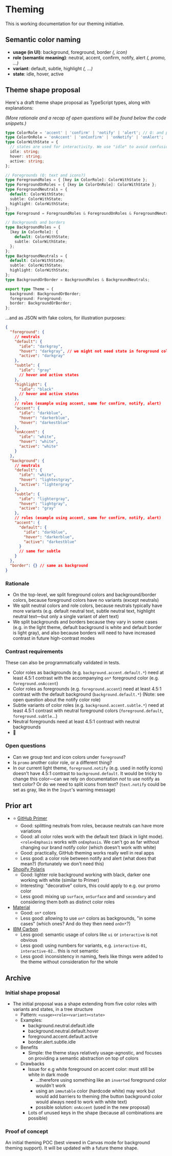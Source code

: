
# Theming

This is working documentation for our theming initiative.

## Semantic color naming

- **usage (in UI)**: background, foreground, border _(, icon)_
- **role (semantic meaning)**: neutral, accent, confirm, notify, alert _(, promo, ...)_
- **variant**: default, subtle, highlight _(, ...)_
- **state**: idle, hover, active

## Theme shape proposal

Here's a draft theme shape proposal as TypeScript types, along with explanations:

_(More rationale and a recap of open questions will be found below the code snippets.)_

```ts
type ColorRole = 'accent' | 'confirm' | 'notify' | 'alert'; // Q: and promo? // Q: notify doesn't work with background.default in the current theme
type ColorOnRole = 'onAccent' | 'onConfirm' | 'onNotify' | 'onAlert';
type ColorWithState = {
  // states are used for interactivity. We use "idle" to avoid confusion with "default" variants
  idle: string;
  hover: string;
  active: string;
};

// Foregrounds (Q: text and icons?)
type ForegroundRoles = { [key in ColorRole]: ColorWithState };
type ForegroundOnRoles = { [key in ColorOnRole]: ColorWithState };
type ForegroundNeutrals = {
  default: ColorWithState;
  subtle: ColorWithState;
  highlight: ColorWithState;
};
type Foreground = ForegroundRoles & ForegroundOnRoles & ForegroundNeutrals;

// Backgrounds and borders
type BackgroundRoles = {
  [key in ColorRole]: {
    default: ColorWithState;
    subtle: ColorWithState;
  };
};
type BackgroundNeutrals = {
  default: ColorWithState;
  subtle: ColorWithState;
  highlight: ColorWithState;
};
type BackgroundOrBorder = BackgroundRoles & BackgroundNeutrals;

export type Theme = {
  background: BackgroundOrBorder;
  foreground: Foreground;
  border: BackgroundOrBorder;
};
```

...and as JSON with fake colors, for illustration purposes:

```json
{
  "foreground": {
    // neutrals
    "default": {
      "idle": "darkgray",
      "hover": "darkgray", // we might not need state in foreground colors for all themes
      "active": "darkgray"
    },
    "subtle": {
      "idle": "gray"
      // hover and active states
    },
    "highlight": {
      "idle": "black"
      // hover and active states
    },
    // roles (example using accent, same for confirm, notify, alert)
    "accent": {
      "idle": "darkblue",
      "hover": "darkerblue",
      "hover": "darkestblue"
    },
    "onAccent": {
      "idle": "white",
      "hover": "white",
      "active": "white"
    }
  },
  "background": {
    // neutrals
    "default": {
      "idle": "white",
      "hover": "lightestgray",
      "active": "lightergray"
    },
    "subtle": {
      "idle": "lightergray",
      "hover": "lightgray",
      "active": "gray"
    },
    // roles (example using accent, same for confirm, notify, alert)
    "accent": {
      "default": {
        "idle": "darkblue",
        "hover": "darkerblue",
        "active": "darkestblue"
      }
      // same for subtle
    }
  },
  "border": {} // same as background
}
```

### Rationale

- On the top-level, we split foreground colors and background/border colors, because foreground colors have no variants (except neutrals)
- We split neutral colors and role colors, because neutrals typically have more variants (e.g. default neutral text, subtle neutral text, highlight neutral text—but only a single variant of alert text)
- We split backgrounds and borders because they vary in some cases (e.g. in the light theme, default background is white and default border is light gray), and also because borders will need to have increased contrast in future high-contrast modes

### Contrast requirements

These can also be programmatically validated in tests.

- Color roles as backgrounds (e.g. `background.accent.default.*`) need at least 4.5:1 contrast with the accompanying `on*` foreground color (e.g. `foreground.onAccent`)
- Color roles as foregrounds (e.g. `foreground.accent`) need at least 4.5:1 contrast with the default background (`background.default.*`) (Note: see open question about the notify color role)
- Subtle variants of color roles (e.g. `background.accent.subtle.*`) need at least 4.5:1 contrast with neutral foreground colors (`foreground.default`, `foreground.subtle`...)
- Neutral foregrounds need at least 4.5:1 contrast with neutral backgrounds
- 🚧

### Open questions

- Can we group text and icon colors under `foreground`?
- Is `promo` another color role, or a different thing?
- In our current light theme, `foreground.notify` (e.g. used in notify icons) doesn't have 4.5:1 contrast to `background.default`. It would be tricky to change this color—can we rely on documentation _not_ to use notify as text color? Or do we need to split icons from text? (`text.notify` could be set as gray, like in the `Input`'s warning message)

## Prior art

- ⭐️ [GitHub Primer](https://primer.style/design/foundations/color)
  - Good: splitting neutrals from roles, because neutrals can have more variations
  - Good: all color roles work with the default text (black in light mode). `<role>Emphasis` works with `onEmphasis`. We can't go as far without changing our brand notify color (which doesn't work with white)
  - Good: practically, GitHub theming works really well in real apps
  - Less good: a color role between notify and alert (what does that mean?) (fortunately we don't need this)
- [Shopify Polaris](https://polaris.shopify.com/design/colors)
  - Good: lighter role background working with black, darker one working with white (similar to Primer)
  - Interesting: "decorative" colors, this could apply to e.g. our promo color
  - Less good: mixing up `surface`, `onSurface` and and `secondary` and considering them both as distinct color roles
- [Material](https://material.io/design/material-theming/implementing-your-theme.html#color)
  - Good: `on*` colors
  - Less good: allowing to use `on*` colors as backgrounds, "in some cases" (which ones? And do they then need `onOn*`?)
- [IBM Carbon](https://www.carbondesignsystem.com/guidelines/color/usage/)
  - Less good: semantic usage of colors like `ui` or `interactive` is not obvious
  - Less good: using numbers for variants, e.g. `interactive-01`, `interactive-02`... this is not semantic
  - Less good: inconsistency in naming, feels like things were added to the theme without consideration for the whole

## Archive

### Initial shape proposal

- The initial proposal was a shape extending from five color roles with variants and states, in a tree structure
  - Pattern: `<usage><role><variant><state>`
  - Examples:
    - background.neutral.default.idle
    - background.neutral.default.hover
    - foreground.accent.default.active
    - border.alert.subtle.idle
  - Benefits
    - Simple: the theme stays relatively usage-agnostic, and focuses on providing a semantic abstraction on top of colors
  - Drawbacks
    - Issue for e.g white foreground on accent color: must still be white in dark mode
      - ...therefore using something like an `inverted` foreground color wouldn't work
      - using an `immutable` color (hardcode white) may work but would add barriers to theming (the button background color would always need to work with white text)
      - possible solution: `onAccent` (used in the new proposal)
    - Lots of unused keys in the shape (because all combinations are possible)

### Proof of concept

An initial theming POC (best viewed in Canvas mode for background theming support). It will be updated with a future theme shape.

<Story id="features-theming--base" />
